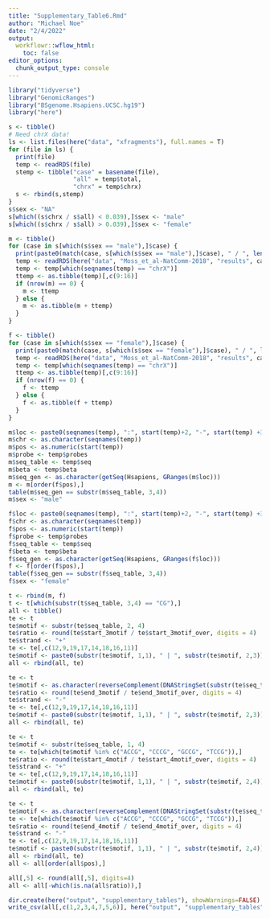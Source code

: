 ```yaml
---
title: "Supplementary_Table6.Rmd"
author: "Michael Noe"
date: "2/4/2022"
output:
  workflowr::wflow_html:
    toc: false
editor_options:
  chunk_output_type: console
---
```


```r
library("tidyverse")
library("GenomicRanges")
library("BSgenome.Hsapiens.UCSC.hg19")
library("here")
```

```r
s <- tibble()
# Need chrX data!
ls <- list.files(here("data", "xfragments"), full.names = T)
for (file in ls) {
  print(file)
  temp <- readRDS(file)
  stemp <- tibble("case" = basename(file),
                  "all" = temp$total,
                  "chrx" = temp$chrx)
  s <- rbind(s,stemp)
}
s$sex <- "NA"
s[which((s$chrx / s$all) < 0.039),]$sex <- "male"
s[which((s$chrx / s$all) > 0.039),]$sex <- "female"

m <- tibble()
for (case in s[which(s$sex == "male"),]$case) {
  print(paste0(match(case, s[which(s$sex == "male"),]$case), " / ", length(s[which(s$sex == "male"),]$case)))
  temp <- readRDS(here("data", "Moss_et_al-NatComm-2018", "results", case))
  temp <- temp[which(seqnames(temp) == "chrX")]
  ttemp <- as.tibble(temp)[,c(9:16)]
  if (nrow(m) == 0) {
    m <- ttemp
  } else {
    m <- as.tibble(m + ttemp)
  }
}

f <- tibble()
for (case in s[which(s$sex == "female"),]$case) {
  print(paste0(match(case, s[which(s$sex == "female"),]$case), " / ", length(s[which(s$sex == "female"),]$case)))
  temp <- readRDS(here("data", "Moss_et_al-NatComm-2018", "results", case))
  temp <- temp[which(seqnames(temp) == "chrX")]
  ttemp <- as.tibble(temp)[,c(9:16)]
  if (nrow(f) == 0) {
    f <- ttemp
  } else {
    f <- as.tibble(f + ttemp)
  }
}

m$loc <- paste0(seqnames(temp), ":", start(temp)+2, "-", start(temp) +3)
m$chr <- as.character(seqnames(temp))
m$pos <- as.numeric(start(temp))
m$probe <- temp$probes
m$seq_table <- temp$seq
m$beta <- temp$beta
m$seq_gen <- as.character(getSeq(Hsapiens, GRanges(m$loc)))
m <- m[order(f$pos),]
table(m$seq_gen == substr(m$seq_table, 3,4))
m$sex <- "male"

f$loc <- paste0(seqnames(temp), ":", start(temp)+2, "-", start(temp) +3)
f$chr <- as.character(seqnames(temp))
f$pos <- as.numeric(start(temp))
f$probe <- temp$probes
f$seq_table <- temp$seq
f$beta <- temp$beta
f$seq_gen <- as.character(getSeq(Hsapiens, GRanges(f$loc)))
f <- f[order(f$pos),]
table(f$seq_gen == substr(f$seq_table, 3,4))
f$sex <- "female"

t <- rbind(m, f)
t <- t[which(substr(t$seq_table, 3,4) == "CG"),]
all <- tibble()
te <- t
te$motif <- substr(te$seq_table, 2, 4)
te$ratio <- round(te$start_3motif / te$start_3motif_over, digits = 4)
te$strand <- "+"
te <- te[,c(12,9,19,17,14,18,16,11)]
te$motif <- paste0(substr(te$motif, 1,1), " | ", substr(te$motif, 2,3))
all <- rbind(all, te)

te <- t
te$motif <- as.character(reverseComplement(DNAStringSet(substr(te$seq_table, 3, 5))))
te$ratio <- round(te$end_3motif / te$end_3motif_over, digits = 4)
te$strand <- "-"
te <- te[,c(12,9,19,17,14,18,16,11)]
te$motif <- paste0(substr(te$motif, 1,1), " | ", substr(te$motif, 2,3))
all <- rbind(all, te)

te <- t
te$motif <- substr(te$seq_table, 1, 4)
te <- te[which(te$motif %in% c("ACCG", "CCCG", "GCCG", "TCCG")),]
te$ratio <- round(te$start_4motif / te$start_4motif_over, digits = 4)
te$strand <- "+"
te <- te[,c(12,9,19,17,14,18,16,11)]
te$motif <- paste0(substr(te$motif, 1,1), " | ", substr(te$motif, 2,4))
all <- rbind(all, te)

te <- t
te$motif <- as.character(reverseComplement(DNAStringSet(substr(te$seq_table, 3, 6))))
te <- te[which(te$motif %in% c("ACCG", "CCCG", "GCCG", "TCCG")),]
te$ratio <- round(te$end_4motif / te$end_4motif_over, digits = 4)
te$strand <- "-"
te <- te[,c(12,9,19,17,14,18,16,11)]
te$motif <- paste0(substr(te$motif, 1,1), " | ", substr(te$motif, 2,4))
all <- rbind(all, te)
all <- all[order(all$pos),]

all[,5] <- round(all[,5], digits=4)
all <- all[-which(is.na(all$ratio)),]

dir.create(here("output", "supplementary_tables"), showWarnings=FALSE)
write_csv(all[,c(1,2,3,4,7,5,6)], here("output", "supplementary_tables", "tab6.csv"))
```


